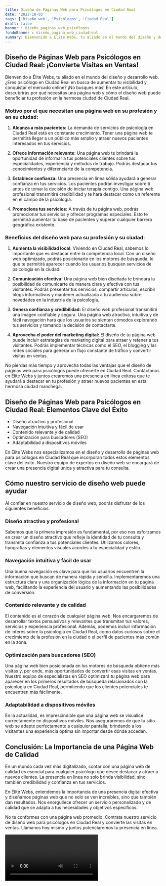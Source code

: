 ```yaml
---
title: Diseño de Páginas Web para Psicólogos en Ciudad Real
date: '2023-10-03'
tags: ['Diseño web', 'Psicólogos', 'Ciudad Real']
draft: false
banner : diseño_paginas_web_psicólogos
fondoBanner : diseño_pagina_web_ciudadreal
summary: Bienvenido a Élite Webs, tu aliado en el mundo del diseño y desarrollo web. ¿Eres psicólogo en Ciudad Real en busca de aumentar tu visibilidad y conquistar el mercado online? ¡No busques más! En este artículo, descubrirás por qué necesitas una página web y cómo el diseño web puede beneficiar tu profesión en la hermosa ciudad de Ciudad Real.
---
```


## Diseño de Páginas Web para Psicólogos en Ciudad Real: ¡Convierte Visitas en Ventas!

Bienvenido a Élite Webs, tu aliado en el mundo del diseño y desarrollo web. ¿Eres psicólogo en Ciudad Real en busca de aumentar tu visibilidad y conquistar el mercado online? ¡No busques más! En este artículo, descubrirás por qué necesitas una página web y cómo el diseño web puede beneficiar tu profesión en la hermosa ciudad de Ciudad Real.

### Motivo por el que necesitan una página web en su profesión y en su ciudad:

1. **Alcanza a más pacientes:** La demanda de servicios de psicología en Ciudad Real está en constante crecimiento. Tener una página web te permitirá llegar a un público más amplio y atraer nuevos pacientes interesados en tus servicios.

2. **Ofrece información relevante:** Una página web te brindará la oportunidad de informar a tus potenciales clientes sobre tus especialidades, experiencia y métodos de trabajo. Podrás destacar tus conocimientos y diferenciarte de la competencia.

3. **Establece confianza:** Una presencia en línea sólida ayudará a generar confianza en tus servicios. Los pacientes podrán investigar sobre ti antes de tomar la decisión de iniciar terapia contigo. Una página web profesional transmitirá credibilidad y te hará destacar como un referente en el campo de la psicología.

4. **Promociona tus servicios:** A través de tu página web, podrás promocionar tus servicios y ofrecer programas especiales. Esto te permitirá aumentar tu base de pacientes y superar cualquier barrera geográfica existente.

### Beneficios del diseño web para su profesión y su ciudad:

1. **Aumenta la visibilidad local:** Viviendo en Ciudad Real, sabemos lo importante que es destacar entre la competencia local. Con un diseño web optimizado, podrás posicionarte en los motores de búsqueda, lo que te permitirá aparecer cuando los usuarios busquen servicios de psicología en la ciudad.

2. **Comunicación efectiva:** Una página web bien diseñada te brindará la posibilidad de comunicarte de manera clara y efectiva con tus visitantes. Podrás presentar tus servicios, compartir artículos, escribir blogs informativos y mantener actualizada a tu audiencia sobre novedades en la industria de la psicología.

3. **Genera confianza y credibilidad:** El diseño web profesional transmitirá una imagen confiable y segura. Una página web atractiva, intuitiva y de fácil navegación hará que los usuarios se sientan cómodos explorando tus servicios y tomando la decisión de contactarte.

4. **Aprovecha el poder del marketing digital:** El diseño de tu página web puede incluir estrategias de marketing digital para atraer y retener a tus visitantes. Podrás implementar técnicas como el SEO, el blogging y las redes sociales para generar un flujo constante de tráfico y convertir visitas en ventas.

No pierdas más tiempo y aprovecha todas las ventajas que el diseño de páginas web para psicólogos puede ofrecerte en Ciudad Real. Contáctanos en Élite Webs y juntos crearemos una presencia en línea exitosa que te ayudará a destacar en tu profesión y atraer nuevos pacientes en esta hermosa ciudad manchega.

<GifSeo />

<Cta />

## Diseño de Páginas Web para Psicólogos en Ciudad Real: Elementos Clave del Éxito

- Diseño atractivo y profesional
- Navegación intuitiva y fácil de usar
- Contenido relevante y de calidad
- Optimización para buscadores (SEO)
- Adaptabilidad a dispositivos móviles

En Élite Webs nos especializamos en el diseño y desarrollo de páginas web para psicólogos en Ciudad Real que incorporan todos estos elementos clave del éxito. Nuestro equipo de expertos en diseño web se encargará de crear una presencia digital única y atractiva para tu consulta.

## Cómo nuestro servicio de diseño web puede ayudar

Al confiar en nuestro servicio de diseño web, podrás disfrutar de los siguientes beneficios:

### Diseño atractivo y profesional

Sabemos que la primera impresión es fundamental, por eso nos esforzamos en crear un diseño atractivo que refleje la identidad de tu consulta y transmita confianza a tus potenciales clientes. Utilizamos colores, tipografías y elementos visuales acordes a tu especialidad y estilo.

### Navegación intuitiva y fácil de usar

Una buena navegación es clave para que los usuarios encuentren la información que buscan de manera rápida y sencilla. Implementaremos una estructura clara y una organización lógica de la información en tu página web, facilitando la experiencia del usuario y aumentando las posibilidades de conversión.

### Contenido relevante y de calidad

El contenido es el corazón de cualquier página web. Nos encargaremos de desarrollar textos persuasivos y relevantes que transmitan tus valores, servicios y experiencia profesional. Además, podemos incluir información de interés sobre la psicología en Ciudad Real, como datos curiosos sobre el crecimiento de la profesión en la ciudad o el perfil de pacientes más común en la zona.

### Optimización para buscadores (SEO)

Una página web bien posicionada en los motores de búsqueda obtiene más visitas y, por ende, más oportunidades de convertir esas visitas en ventas. Nuestro equipo de especialistas en SEO optimizará tu página web para aparecer en los primeros resultados de búsqueda relacionados con la psicología en Ciudad Real, permitiendo que los clientes potenciales te encuentren más fácilmente.

### Adaptabilidad a dispositivos móviles

En la actualidad, es imprescindible que una página web se visualice correctamente en dispositivos móviles. Nos aseguraremos de que tu sitio web se adapte perfectamente a cualquier pantalla, brindando a los visitantes una experiencia óptima sin importar desde dónde accedan.

## Conclusión: La Importancia de una Página Web de Calidad

En un mundo cada vez más digitalizado, contar con una página web de calidad es esencial para cualquier psicólogo que desee destacar y atraer a nuevos clientes. La presencia en línea no solo brinda visibilidad, sino también credibilidad y confianza en tus servicios.

En Élite Webs, entendemos la importancia de una presencia digital efectiva y diseñamos páginas web que no solo se ven increíbles, sino que también dan resultados. Nos enorgullece ofrecer un servicio personalizado y de calidad que se adapta a tus necesidades y objetivos específicos.

No te conformes con una página web promedio. Contrata nuestro servicio de diseño web para psicólogos en Ciudad Real y convierte las visitas en ventas. Llámanos hoy mismo y juntos potenciaremos tu presencia en línea.

<Video />

<CtaBot job='Psicólogos' city='Ciudad Real'/>

<Gmaps query='Ciudad Real+españa+maps' />
